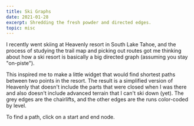 ```yaml
---
title: Ski Graphs
date: 2021-01-28
excerpt: Shredding the fresh powder and directed edges.
topic: misc
---
```


I recently went skiing at Heavenly resort in South Lake Tahoe, and the process of studying the trail map and picking
out routes got me thinking about how a ski resort is basically a big directed graph (assuming you stay "on-piste").

This inspired me to make a little widget that would find shortest paths between two points in the resort. The result
is a simplified version of Heavenly that doesn't include the parts that were closed when I was there and
also doesn't include advanced terrain that I can't ski down (yet). The grey edges are the chairlifts, and the other edges
are the runs color-coded by level.

To find a path, click on a start and end node.


<SkiGraph />

<ExpandableCodeBlock filePath="ski_graphs/ski_graph.jsx" />
